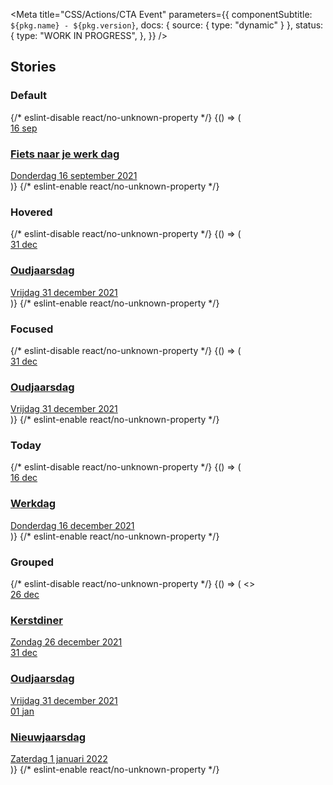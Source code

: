 

<Meta
  title="CSS/Actions/CTA Event"
  parameters={{
    componentSubtitle: `${pkg.name} - ${pkg.version}`,
    docs: { source: { type: "dynamic" } },
    status: {
      type: "WORK IN PROGRESS",
    },
  }}
/>

<Description markdown={readme} />

## Stories

### Default

<Canvas>
  {/* eslint-disable react/no-unknown-property */}
  <Story name="Default">
    {() => (
      <a class="denhaag-cta-event" href="#event-url">
        <div class="denhaag-cta-event__date" aria-hidden="true">
          <span class="denhaag-cta-event__day">16</span>
          <span class="denhaag-cta-event__month">sep</span>
        </div>
        <div class="denhaag-cta-event__excerpt">
          <h3 class="denhaag-cta-event__title">Fiets naar je werk dag</h3>
          <time datetime="2021-09-16">Donderdag 16 september 2021</time>
        </div>
      </a>
    )}
  </Story>
  {/* eslint-enable react/no-unknown-property */}
</Canvas>

### Hovered

<Canvas>
  {/* eslint-disable react/no-unknown-property */}
  <Story name="Hovered">
    {() => (
      <a class="denhaag-cta-event denhaag-cta-event--hover" href="#event-url">
        <div class="denhaag-cta-event__date" aria-hidden="true">
          <span class="denhaag-cta-event__day">31</span>
          <span class="denhaag-cta-event__month">dec</span>
        </div>
        <div class="denhaag-cta-event__excerpt">
          <h3 class="denhaag-cta-event__title">Oudjaarsdag</h3>
          <time datetime="2021-12-31">Vrijdag 31 december 2021</time>
        </div>
      </a>
    )}
  </Story>
  {/* eslint-enable react/no-unknown-property */}
</Canvas>

### Focused

<Canvas>
  {/* eslint-disable react/no-unknown-property */}
  <Story name="Focused">
    {() => (
      <a class="denhaag-cta-event denhaag-cta-event--focus" href="#event-url">
        <div class="denhaag-cta-event__date" aria-hidden="true">
          <span class="denhaag-cta-event__day">31</span>
          <span class="denhaag-cta-event__month">dec</span>
        </div>
        <div class="denhaag-cta-event__excerpt">
          <h3 class="denhaag-cta-event__title">Oudjaarsdag</h3>
          <time datetime="2021-12-31">Vrijdag 31 december 2021</time>
        </div>
      </a>
    )}
  </Story>
  {/* eslint-enable react/no-unknown-property */}
</Canvas>

### Today

<Canvas>
  {/* eslint-disable react/no-unknown-property */}
  <Story name="Today">
    {() => (
      <a class="denhaag-cta-event" href="#event-url" aria-current="date">
        <div class="denhaag-cta-event__date" aria-hidden="true">
          <span class="denhaag-cta-event__day">16</span>
          <span class="denhaag-cta-event__month">dec</span>
        </div>
        <div class="denhaag-cta-event__excerpt">
          <h3 class="denhaag-cta-event__title">Werkdag</h3>
          <time datetime="2021-12-16">Donderdag 16 december 2021</time>
        </div>
      </a>
    )}
  </Story>
  {/* eslint-enable react/no-unknown-property */}
</Canvas>

### Grouped

<Canvas>
  {/* eslint-disable react/no-unknown-property */}
  <Story name="Grouped">
    {() => (
      <>
        <a class="denhaag-cta-event" href="#event-url">
          <div class="denhaag-cta-event__date" aria-hidden="true">
            <span class="denhaag-cta-event__day">26</span>
            <span class="denhaag-cta-event__month">dec</span>
          </div>
          <div class="denhaag-cta-event__excerpt">
            <h3 class="denhaag-cta-event__title">Kerstdiner</h3>
            <time datetime="2021-12-26">Zondag 26 december 2021</time>
          </div>
        </a>
        <a class="denhaag-cta-event" href="#event-url">
          <div class="denhaag-cta-event__date" aria-hidden="true">
            <span class="denhaag-cta-event__day">31</span>
            <span class="denhaag-cta-event__month">dec</span>
          </div>
          <div class="denhaag-cta-event__excerpt">
            <h3 class="denhaag-cta-event__title">Oudjaarsdag</h3>
            <time datetime="2021-12-31">Vrijdag 31 december 2021</time>
          </div>
        </a>
        <a class="denhaag-cta-event" href="#event-url">
          <div class="denhaag-cta-event__date" aria-hidden="true">
            <span class="denhaag-cta-event__day">01</span>
            <span class="denhaag-cta-event__month">jan</span>
          </div>
          <div class="denhaag-cta-event__excerpt">
            <h3 class="denhaag-cta-event__title">Nieuwjaarsdag</h3>
            <time datetime="2021-01-01">Zaterdag 1 januari 2022</time>
          </div>
        </a>
      </>
    )}
  </Story>
  {/* eslint-enable react/no-unknown-property */}
</Canvas>
